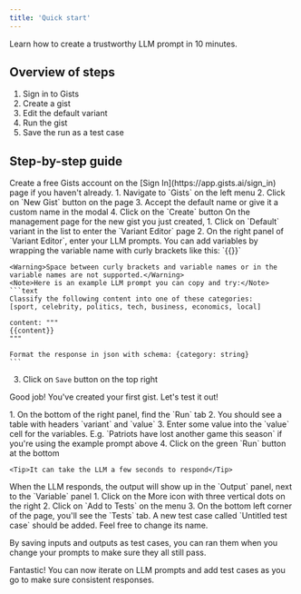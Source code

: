 ```yaml
---
title: 'Quick start'
---
```


Learn how to create a trustworthy LLM prompt in 10 minutes.

## Overview of steps
1. Sign in to Gists
1. Create a gist
1. Edit the default variant
1. Run the gist
1. Save the run as a test case

## Step-by-step guide

<Accordion title="1. Sign in to Gists" defaultOpen>
Create a free Gists account on the [Sign In](https://app.gists.ai/sign_in) page if you haven't already.
</Accordion>
  
<Accordion title="2. Create a gist" defaultOpen>
1. Navigate to `Gists` on the left menu
2. Click on `New Gist` button on the page
3. Accept the default name or give it a custom name in the modal
4. Click on the `Create` button
</Accordion>
<Accordion title="3. Edit the default variant" defaultOpen>
On the management page for the new gist you just created,
1. Click on `Default` variant in the list to enter the `Variant Editor` page
2. On the right panel of `Variant Editor`, enter your LLM prompts. You can add variables by wrapping the variable name with curly brackets like this: `{{<variable_name>}}`

    <Warning>Space between curly brackets and variable names or in the variable names are not supported.</Warning>
    <Note>Here is an example LLM prompt you can copy and try:</Note>
    ```text
    Classify the following content into one of these categories:
    [sport, celebrity, politics, tech, business, economics, local]

    content: """
    {{content}}
    """

    Format the response in json with schema: {category: string}
    ```
3. Click on `Save` button on the top right
</Accordion>

<Check>Good job! You've created your first gist. Let's test it out!</Check>

<Accordion title="4. Run the gist" defaultOpen>
1. On the bottom of the right panel, find the `Run` tab
2. You should see a table with headers `variant` and `value`
3. Enter some value into the `value` cell for the variables. E.g. `Patriots have lost another game this season` if you're using the example prompt above
4. Click on the green `Run` button at the bottom

    <Tip>It can take the LLM a few seconds to respond</Tip>
</Accordion>
<Accordion title="5. Save the run as a test case" defaultOpen>
When the LLM responds, the output will show up in the `Output` panel, next to the `Variable` panel
1. Click on the More icon with three vertical dots on the right
2. Click on `Add to Tests` on the menu
3. On the bottom left corner of the page, you'll see the `Tests` tab. A new test case called `Untitled test case` should be added. Feel free to change its name.

<Tip>By saving inputs and outputs as test cases, you can ran them when you change your prompts to make sure they all still pass.</Tip>
</Accordion>

<Check>Fantastic! You can now iterate on LLM prompts and add test cases as you go to make sure consistent responses.</Check>
